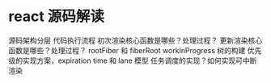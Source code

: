 # react 源码解读

源码架构分层
代码执行流程
初次渲染核心函数是哪些？处理过程？
更新渲染核心函数是哪些？处理过程？
rootFiber 和 fiberRoot
workInProgress 树的构建
优先级的实现方案，expiration time 和 lane 模型
任务调度的实现？如何实现可中断渲染


